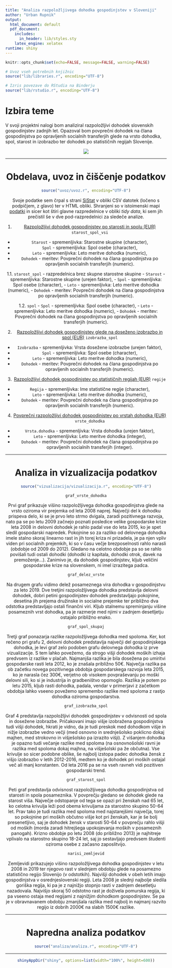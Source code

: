 ```yaml
---
title: "Analiza razpoložljivega dohodka gospodinjstev v Sloveniji"
author: "Urban Rupnik"
output:
  html_document: default
  pdf_document:
    includes:
      in_header: lib/styles.sty
    latex_engine: xelatex
runtime: shiny
---
```


```r
knitr::opts_chunk$set(echo=FALSE, message=FALSE, warning=FALSE)

# Uvoz vseh potrebnih knjižnic
source("lib/libraries.r", encoding="UTF-8")
```

```r
# Izris povezave do RStudia na Binderju
source("lib/rstudio.r", encoding="UTF-8")
```

# Izbira teme

V svoji projektni nalogi bom analiziral razpoložljivi dohodek slovenskih gospodinjstev zadnjih let. Opazoval bom povprečni dohodek na člana gospodinjstva po opravljenih socialnih transferjih glede na vrsto dohodka, spol, starost in izobrazbo ter dohodek po statističnih regijah Slovenije.


<center>
![](slike/dohodek_gospodinjstev.jpg)

***

# Obdelava, uvoz in čiščenje podatkov

```r
source("uvoz/uvoz.r", encoding="UTF-8")
```

Svoje podatke sem črpal s strani [SiStat](https://pxweb.stat.si/SiStat/sl) v obliki CSV datotek (ločeno s podpičjem, z glavo) ter v HTML obliki. Shranjeni so v istoimenski mapi [podatki](https://github.com/UrbanRupnik/APPR-2020-21/tree/master/podatki) in sicer kot štiri glavne razpredelnice v obliki *tidy data*, ki sem jih prečistil še v dve pod-razpredelnici za sledeče analize.

1. [Razpoložljivi dohodek gospodinjstev po starosti in spolu (EUR)](https://pxweb.stat.si:443/SiStatData/sq/1406)
  `starost_spol_vsi` 
  - `Starost` - spremenljivka: Starostne skupine (character),
  - `Spol` - spremenljivka: Spol osebe (character),
  - `Leto` - spremenljivka: Leto meritve dohodka (numeric),
  - `Dohodek` - meritev: Povprečni dohodek na člana gospodinjstva po opravljenih socialnih transferjih (numeric).
  
1.1.  `starost_spol` - razpredelnica brez skupne starostne skupine
  - `Starost` - spremenljivka: Starostne skupine (urejen faktor),
  - `Spol` - spremenljivka: Spol osebe (character),
  - `Leto` - spremenljivka: Leto meritve dohodka (numeric),
  - `Dohodek` - meritev: Povprečni dohodek na člana gospodinjstva po opravljenih socialnih transferjih (numeric).
  
1.2.   `spol` 
  - `Spol` - spremenljivka: Spol osebe (character),
  - `Leto` - spremenljivka: Leto meritve dohodka (numeric),
  - `Dohodek` - meritev: Povprečni dohodek na člana gospodinjstva po opravljenih socialnih transferjih (numeric).

2. [Razpoložljivi dohodek gospodinjstev glede na doseženo izobrazbo in spol (EUR)](https://pxweb.stat.si:443/SiStatData/sq/1407) 
  `izobrazba_spol`
  - `Izobrazba` - spremenljivka: Vrsta dosežene izobrazbe (urejen faktor),
  - `Spol` - spremenljivka: Spol osebe (character),
  - `Leto` - spremenljivka: Leto meritve dohodka (numeric),
  - `Dohodek` - meritev: Povprečni dohodek na člana gospodinjstva po opravljenih socialnih transferjih (numeric).
  
3. [Razpoložljivi dohodek gospodinjstev po statističnih regijah (EUR)](https://pxweb.stat.si:443/SiStatData/sq/1228)
  `regije`
  - `Regija` - spremenljivka: Ime statistične regije (character),
  - `Leto` - spremenljivka: Leto meritve dohodka (numeric),
  - `Dohodek` - meritev: Povprečni dohodek na člana gospodinjstva po opravljenih socialnih transferjih (numeric).
  
4. [Povprečni razpoložljivi dohodek gospodinjstev po vrstah dohodka (EUR)](https://pxweb.stat.si:443/SiStatData/sq/1214)
  `vrste_dohodka`
  - `Vrsta.dohodka` - spremenljivka: Vrsta dohodka (urejen faktor),
  - `Leto` - spremenljivka: Leto meritve dohodka (integer),
  - `Dohodek` - meritev: Povprečni dohodek na člana gospodinjstva po opravljenih socialnih transferjih (integer).

***

# Analiza in vizualizacija podatkov

```r
source("vizualizacija/vizualizacija.r", encoding="UTF-8")
```

```r
graf_vrste_dohodka
```
Prvi graf prikazuje višino razpoložljivega dohodka gospodinjstva glede na vrsto oziroma vir prejemka od leta 2008 naprej. Največji del k dohodku prispeva delo, ki se je prvo leto strmo dvigala, zaradi pozitivnega razvoja, nato pa se po letu 2009 začnejo poznati posledice velike gospodarske krize leta 2008 in delovni dohodek je rahlo padal vse do leta 2015, ko je spet sledil gospodarski napredek. Pokojnine so za razliko od delovnega dohodka imele stalno skoraj linearno rast in jih torej kriza ni prizadela, je pa njen vpliv viden pri socialnih prejemkih, ki so v času večje brezposelnosti rahlo narasli (obdobje od 2009 do 2012). Gledano na celotno obdobje pa so se rahlo povišali tudi ostali dohodki (dohodki iz kapitala, dohodki otrok, davek na premoženje...). Zanimivo je, da dohodek gospodinjstev, kljub veličini gospodarske krize na slovenskem, ni imel izrazitega padca.

```r
graf_delez_vrste
```
Na drugem grafu vidimo delež posameznega vira dohodka v gospodinjstvu za leto 2019. Dve tretjini razpoložljivega dohodka predstavlja delovni dohodek, dobri petini gospodinjstev dohodek predstavljajo pokojnine, desetina jih prejema družinske in socialne prejemke ter približno dva odstotka predstavljajo ostali finančni viri. Kljub stalnemu spreminjanju višine posameznih vrst dohodka, pa je razmerje med njimi v zadnjem desetljetju ostajalo približno enako.


```r
graf_spol_skupaj
```
Tretji graf ponazarja razlike razpoložljivega dohodka med spoloma. Ker, kot rečeno pri grafu 2, delovni dohodek predstavlja največji del gospodinjskega dohodka, je levi graf zelo podoben grafu delovnega dohodka iz prve vizualizacije. S tem lahko povežemo, da strogo višji dohodek moških izhaja predvsem iz razlike v plačah. Najmanjša razlika je bila dosežena po umiritvi gospodarske rasti leta 2012, ko je znašala približno 50€. Največja razlika pa ob začetku novega pozitivnega obdobja gospodarskega razvoja leta 2015, ko je narasla čez 300€, verjetno ob visokem povpraševanju po moški delovni sili, ko si je industrija in gradbeništvo opomoglo. Razlika je potem po letu 2015, kljub rasti dohodka, padala, vendar v primerjavi z začetkom obdobja lahko vseeno povežemo spremembo razlike med spoloma z rastjo dohodka oziroma gospodarstva.

```r
graf_izobrazba_spol
```
Graf 4 predstavlja razpoložljivi dohodek gospodinjstev v odvisnosti od spola in dosežene izobrazbe. Pričakovani imajo višje izobražena gospodinjstva tudi višji dohodek, hkrati je vidno, da je tudi preskok med dohodkom višje in nižje izobrazbe vedno večji (med osnovno in srednješolsko poklicno dokaj majhen, med strokovno in višješolsko pa izrazito višji). Z višanjem dohodka je opazno tudi večanje razlike med spoloma (na osnovnošolski ravni je razlika med spoloma dokaj majhna, na višješolski pa že občutna). Vse krivulje so sicer podobne oblike, še najbolj izstopa padec dohodka žensk z višjo izobrazbo v letih 2012-2016, medtem ko je dohodek pri moških ostajal več ali manj konstanten. Od leta 2016 pa se na vseh ravneh vidi pozitiven gospodarski trend. 

```r
graf_starost_spol
```
Peti graf predstavlja odvisnost razpoložljivega dohodka gospodinjstva od starosti in spola posameznika. V povprečju gledano se dohodek glede na starost viša. Največje odstopanje od tega se opazi pri ženskah nad 65 let, ko celotna krivulja leži pod obema krivuljama za starostno skupino 50-64 let. Prav tako je tudi razlika med spoloma med najstarejšimi največja, torej so pokojnine pri moških občutno višje kot pri ženskah, kar je še bolj presenetljivo, saj je dohodek žensk v starosti 50-64 v povprečju rahlo višji od moških (morda zaradi hitrejšega upokojevanja moških v posameznih panogah). Krizno obdobje po letu 2008 (do približno 2013) je najhitreje vplivalo na starostno skupino 18-24 let, saj jo sestavljajo predvsem študenti oziroma osebe z začasno zaposlitvijo.

```r
narisi_zemljevid
```
Zemljevidi prikazujejo višino razpoložljivega dohodka gospodinjstev v letu 2008 in 2019 ter njegovo rast v slednjem obdobju glede na posamezno statistično regijo Slovenijo (v odstotkih). Najvišji dohodek v obeh letih imajo gospodinjstva v osrednjeslovenski regiji. Leta 2008 je slednji najbolje sledila goriška regija, ki pa je z najnižjo stopnjo rasti v zadnjem desetletju nazadovala. Najvišjo skoraj 50 odstotno rast je doživela pomurska regija, ki pa vseeno ostaja med regijami z najnižjim dohodkom gospodinjstev. Se pa je v obravnavanem obdobju zmanjšala razlika med najbolj in najmanj razvito regijo iz dobrih 2000€ na slabih 1500€ razlike.




***

# Napredna analiza podatkov

```r
source("analiza/analiza.r", encoding="UTF-8")
```


***

```r
shinyAppDir("shiny", options=list(width="100%", height=600))
```
